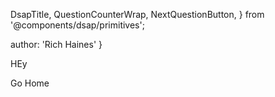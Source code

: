   DsapTitle,
  QuestionCounterWrap,
  NextQuestionButton,
} from '@components/dsap/primitives';

author: 'Rich Haines'
}

<DsapTitle>HEy</DsapTitle>
<Link href="/">Go Home</Link>